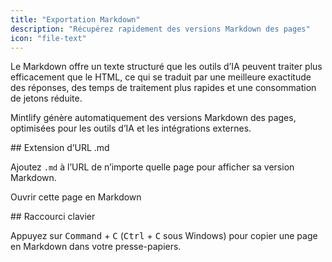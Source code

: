 ```yaml
---
title: "Exportation Markdown"
description: "Récupérez rapidement des versions Markdown des pages"
icon: "file-text"
---
```



Le Markdown offre un texte structuré que les outils d’IA peuvent traiter plus efficacement que le HTML, ce qui se traduit par une meilleure exactitude des réponses, des temps de traitement plus rapides et une consommation de jetons réduite.

Mintlify génère automatiquement des versions Markdown des pages, optimisées pour les outils d’IA et les intégrations externes.

<div id="md-url-extension">
  ## Extension d’URL .md
</div>

Ajoutez `.md` à l’URL de n’importe quelle page pour afficher sa version Markdown.

<PreviewButton href="https://mintlify.com/docs/ai/markdown-export.md">Ouvrir cette page en Markdown</PreviewButton>

<div id="keyboard-shortcut">
  ## Raccourci clavier
</div>

Appuyez sur <kbd>Command</kbd> + <kbd>C</kbd> (<kbd>Ctrl</kbd> + <kbd>C</kbd> sous Windows) pour copier une page en Markdown dans votre presse-papiers.